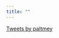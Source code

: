```yaml
---
title: ""
---
```


<a class="twitter-timeline" data-height="400" href="https://twitter.com/paltmey?ref_src=twsrc%5Etfw">Tweets by paltmey</a> <script async src="https://platform.twitter.com/widgets.js" charset="utf-8"></script>